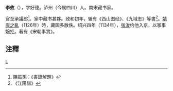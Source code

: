 '''李攸'''（{{bd|?||?||}}），字好德。泸州（今属四川）人。南宋藏书家。

官至承議郎<ref>[[陳振孫|陳振孫]]：《書錄解題》</ref>。家中藏书甚夥。政和初年，辑有《西山图经》、《九域志》等書<ref>《江陽譜》</ref>。[[靖康之亂|靖康之亂]]（1126年）時，藏圖多散佚。绍兴四年（1134年），[[张浚|张浚]]约他入京，以家事婉拒。著有《宋朝事實》。

==注釋==
{{reflist}}

[[Category:宋朝藏书家|L]]